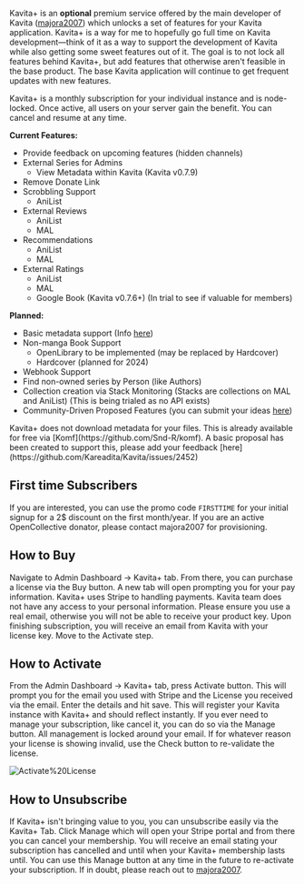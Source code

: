 
Kavita+ is an **optional** premium service offered by the main developer of Kavita ([majora2007](https://github.com/majora2007)) which unlocks a set of features for your Kavita application. Kavita+ is a way for me to hopefully go full time on Kavita development—think of it as a way to support the development of Kavita while also getting some sweet features out of it. The goal is to not lock all features behind Kavita+, but add features that otherwise aren't feasible in the base product. The base Kavita application will continue to get frequent updates with new features. 

Kavita+ is a monthly subscription for your individual instance and is node-locked. Once active, all users on your server gain the benefit. You can cancel and resume at any time. 

**Current Features:**
- Provide feedback on upcoming features (hidden channels)
- External Series for Admins
  - View Metadata within Kavita (Kavita v0.7.9)
- Remove Donate Link
- Scrobbling Support
  - AniList
- External Reviews
  - AniList
  - MAL
- Recommendations
  - AniList
  - MAL
- External Ratings
  - AniList
  - MAL
  - Google Book (Kavita v0.7.6+) (In trial to see if valuable for members)

**Planned:**
- Basic metadata support (Info [here](https://github.com/Kareadita/Kavita/issues/2452))
- Non-manga Book Support
  - OpenLibrary to be implemented (may be replaced by Hardcover)
  - Hardcover (planned for 2024)
- Webhook Support
- Find non-owned series by Person (like Authors)
- Collection creation via Stack Monitoring (Stacks are collections on MAL and AniList) (This is being trialed as no API exists)
- Community-Driven Proposed Features (you can submit your ideas [here](https://github.com/Kareadita/Kavita/discussions/2529))

<Callout type="info">
	 Kavita+ does not download metadata for your files. This is already available for free via [Komf](https://github.com/Snd-R/komf). A basic proposal has been created to support this, please add your feedback [here](https://github.com/Kareadita/Kavita/issues/2452)
</Callout>

## First time Subscribers
If you are interested, you can use the promo code `FIRSTTIME` for your initial signup for a 2$ discount on the first month/year. If you are an active OpenCollective donator, please contact majora2007 for provisioning. 

## How to Buy
Navigate to Admin Dashboard -> Kavita+ tab. From there, you can purchase a license via the Buy button. A new tab will open prompting you for your pay information. Kavita+ uses Stripe to handling payments. Kavita team does not have any access to your personal information. Please ensure you use a real email, otherwise you will not be able to receive your product key. Upon finishing subscription, you will receive an email from Kavita with your license key. Move to the Activate step.

## How to Activate
From the Admin Dashboard -> Kavita+ tab, press Activate button. This will prompt you for the email you used with Stripe and the License you received via the email. Enter the details and hit save. This will register your Kavita instance with Kavita+ and should reflect instantly. If you ever need to manage your subscription, like cancel it, you can do so via the Manage button. All management is locked around your email. If for whatever reason your license is showing invalid, use the Check button to re-validate the license.

![Activate%20License](../public/kavita+/activate-license.png "Activate%20License")

## How to Unsubscribe
If Kavita+ isn't bringing value to you, you can unsubscribe easily via the Kavita+ Tab. Click Manage which will open your Stripe portal and from there you can cancel your membership. You will receive an email stating your subscription has cancelled and until when your Kavita+ membership lasts until. You can use this Manage button at any time in the future to re-activate your subscription. If in doubt, please reach out to [majora2007](https://discord.com/invite/b52wT37kt7).